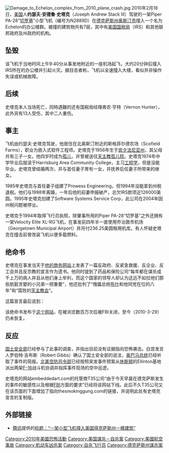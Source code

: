 {{Unreferenced|time=2012-11-12T05:10:56+00:00}}
[[File:Damage_to_Echelon_complex_from_2010_plane_crash.jpg|thumb]]
2010年2月18日，[[美国|美国]]人'''约瑟夫·安德鲁·史塔克'''（Joseph Andrew Stack Ⅲ）驾驶的一架Piper PA-28“[[切罗基人|切罗基]]”小型飞机（编号为N2889D）在[[德克萨斯州|德克萨斯州]][[奥斯汀|奥斯汀市]]撞入一个名为Echelon的办公楼群。被撞的建筑物共有7层，其中有[[国家税务局|美国国税局]]（IRS）和其他联邦政府及州政府的机构。

== 坠毁 ==
该飞机于当地时间上午9:40分从事发地附近的一座机场起飞，大约20分钟后撞入IRS所在的办公楼并引起火灾。据目击者称，飞机以全速撞入大楼，看似并非操作失误或机械故障。

== 后续 ==
史塔克本人当场死亡，同時遇難的还有国税局经理弗农·亨特（Vernon Hunter），此外另有13人受伤，其中二人重伤。

== 事主 ==
飞机由约瑟夫·史塔克驾驶，他居住在北奥斯汀附近的斯格菲尔德农场（Scofield Farms），职业为嵌入式软件工程师。史塔克于1956年生于[[宾夕法尼亚州|宾夕法尼亚州]]，其父母共有三子一女。他四岁时成为[[孤儿|孤儿]]，并曾被送往[[天主教|天主教]][[孤儿院|孤儿院]]。史塔克1974年中学毕业后就读于Harrisburg Area Community College，主习[[工程学|工程学]]，但是没能毕业。史塔克曾结婚两次，并与首任妻子育有一女，并抚养后任妻子所带来的继女。

1985年史塔克与首任妻子组建了Prowess Engineering，但1994年没能拿到州税退税。他们与1998年离婚，一年后他的前妻申报破产，总欠IRS款项近126000美圆。1995年史塔克创建了Software Systems Service Corp，此公司在2004年因州税问题被停业。

史塔克于1994年取得飞行员执照，除肇事所用的Piper PA-28“切罗基”之外还拥有一架Velocity Elite XL-RG飞机，在事发前四年半一直使用乔治敦市机场（Georgetown Municipal Airport）并月付236.25美圆租用机库。有人怀疑史塔克在撞击前曾改装飞机以便多载燃料。

{{Fact|在架机起飞前，他放火烧掉了自己的位于Dapplegrey Lane 1800号附近价值23万美圆的住宅，起火时他的妻子和继女正在屋内，随后被邻居救出。|time=2010-04-10T20:46:15+00:00}}

== 绝命书 ==
史塔克在事发当天于[http://embeddedart.com 他的商务网站]{{WebCite|url=https://www.webcitation.org/5ndnnvvrP?url=http://www.embeddedart.com/ |date=20100218191441 |dateformat=iso }}上发表了一篇反政府、反紧急救援、反企业、反工会并且反宗教的宣言作为遗书。他同时提到了药品和保险公司“每年都在谋杀成千上万的病人并且从他们身上牟利，而这个国家的领导人却认为这远不如拉他们那些肮脏贪婪的小兄弟一把重要”，他还批判了“傀儡总统[[乔治·沃克·布什|布什]]和他同党在位的八年”和“腐败的[[天主教会|天主教会]]”。

这篇宣言最后说到：

{{cquote|我曾经看到有人说疯狂的表现就是一次又一次地重复，却希望得到不同的结果。我终于决定结束这种疯狂。好吧，国税局的“老大哥”先生们，让我们来点不同寻常的：取走我的这一磅肉（译者注：语出[[莎士比亚|莎士比亚]]的戏剧《[[威尼斯商人|威尼斯商人]]》），好好安息去吧。

'''共产主义的信条：各尽所能，各取所需。'''<br />
'''资本主义的信条：盲从轻信，贪得无厌。'''}}

该绝命书发布于[http://embeddedart.com/ 这个网站]{{WebCite|url=https://www.webcitation.org/5ndnnvvrP?url=http://www.embeddedart.com/ |date=20100218191441 |dateformat=iso }}，在被浏览数百万次后被FBI关闭，至今（2010-3-29）仍未恢复。

== 反应 ==
[[国土安全部|国土安全部]]已经参与了此事的调查，并指出目前没有证据指向恐怖袭击。白宫发言人罗伯特·吉布斯（Robert Gibbs）确认了国土安全部的说法，[[巴拉克·奥巴马|奥巴马总统]]已经听取了事件的简报。[[北美空防司令部|北美空防司令部]]已经按照突发事件预案从[[休斯顿|休斯顿]]的Ellinton基地派出两架[[F-16|F-16]]战斗机协调并指挥事件现场的空中巡逻。

史塔克的网站embeddedart.com的托管商T35公司“由于今天早晨在德克萨斯发生的事件的敏感性以及根据[[联邦调查局|FBI]]方面的要求”已经将该网站下线。此后不久T35公司又在该页面的下面增加了指向thesmokinggung.com的链接，并说明此处有史塔克宣言的复制版。

==外部链接==
*[[腾讯|腾讯]]提供的[http://news.qq.com/a/20100219/000035.htm 标题：“一架小型飞机撞入美国得克萨斯州一幢建筑”]{{Wayback|url=http://news.qq.com/a/20100219/000035.htm |date=20140821105507 }}

{{2010年航空事故}}

{{DEFAULTSORT:Austin Plane Crash, 2010}}
[[Category:2010年美國恐怖活動|Category:2010年美國恐怖活動]]
[[Category:美国谋杀－自杀案|Category:美国谋杀－自杀案]]
[[Category:美國航空事故|Category:美國航空事故]]
[[Category:机动车凶杀案|Category:机动车凶杀案]]
[[Category:自杀飞行员|Category:自杀飞行员]]
[[Category:德克萨斯州谋杀案|Category:德克萨斯州谋杀案]]